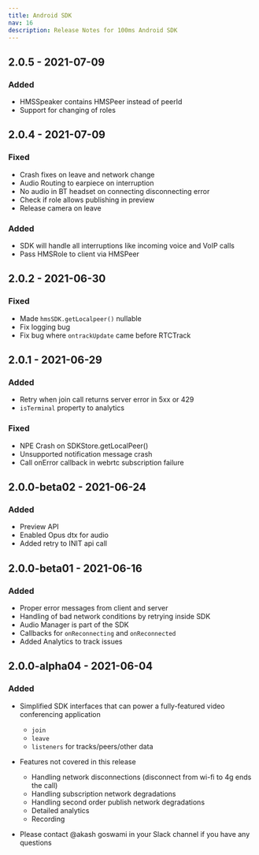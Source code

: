 ```yaml
---
title: Android SDK
nav: 16
description: Release Notes for 100ms Android SDK
---
```

## 2.0.5 - 2021-07-09
### Added
-   HMSSpeaker contains HMSPeer instead of peerId
-   Support for changing of roles


## 2.0.4 - 2021-07-09

### Fixed
-   Crash fixes on leave and network change
-   Audio Routing to earpiece on interruption
-   No audio in BT headset on connecting disconnecting error
-   Check if role allows publishing in preview
-   Release camera on  leave

### Added
-   SDK will handle all interruptions like incoming voice and VoIP calls
-   Pass HMSRole to client via HMSPeer

## 2.0.2 - 2021-06-30

### Fixed
-   Made `hmsSDK.getLocalpeer()` nullable
-   Fix logging bug
-   Fix bug where `ontrackUpdate` came before RTCTrack

## 2.0.1 - 2021-06-29

### Added
-   Retry when join call returns server error in 5xx or 429
-   `isTerminal` property to analytics

### Fixed
-   NPE Crash on SDKStore.getLocalPeer()
-   Unsupported notification message crash
-   Call onError callback in webrtc subscription failure


## 2.0.0-beta02 - 2021-06-24

### Added
-   Preview API
-   Enabled Opus dtx for audio
-   Added retry to INIT api call


## 2.0.0-beta01 - 2021-06-16

### Added

-   Proper error messages from client and server
-   Handling of bad network conditions by retrying inside SDK
-   Audio Manager is part of the SDK
-   Callbacks for `onReconnecting` and `onReconnected`
-   Added Analytics to track issues

## 2.0.0-alpha04 - 2021-06-04

### Added

-   Simplified SDK interfaces that can power a fully-featured video conferencing application
    -   `join`
    -   `leave`
    -   `listeners` for tracks/peers/other data
-   Features not covered in this release

    -   Handling network disconnections \(disconnect from wi-fi to 4g ends the call\)
    -   Handling subscription network degradations
    -   Handling second order publish network degradations
    -   Detailed analytics
    -   Recording

-   Please contact @akash goswami in your Slack channel if you have any questions
